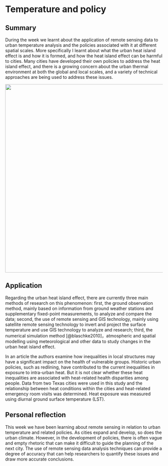 # Temperature and policy

## Summary

During the week we learnt about the application of remote sensing data to urban temperature analysis and the policies associated with it at different spatial scales. More specifically I learnt about what the urban heat island effect is and how it is formed, and how the heat island effect can be harmful to cities. Many cities have developed their own policies to address the heat island effect, and there is a growing concern about the urban thermal environment at both the global and local scales, and a variety of technical approaches are being used to address these issues.

![](image/12.jpg){width="600"}

## Application

Regarding the urban heat island effect, there are currently three main methods of research on this phenomenon: first, the ground observation method, mainly based on information from ground weather stations and supplementary fixed-point measurements, to analyze and compare the data; second, the use of remote sensing and GIS technology, mainly using satellite remote sensing technology to invert and project the surface temperature and use GIS technology to analyze and research; third, the numerical simulation method [@blaschke2010]，atmospheric and spatial modelling using meteorological and other data to study changes in the urban heat island effect.

In an article the authors examine how inequalities in local structures may have a significant impact on the health of vulnerable groups. Historic urban policies, such as redlining, have contributed to the current inequalities in exposure to intra-urban heat. But it is not clear whether these heat inequalities are associated with heat-related health disparities among people. Data from two Texas cities were used in this study and the relationship between heat conditions within the cities and heat-related emergency room visits was determined. Heat exposure was measured using diurnal ground surface temperature (LST).

## Personal reflection

This week we have been learning about remote sensing in relation to urban temperature and related policies. As cities expand and develop, so does the urban climate. However, in the development of policies, there is often vague and empty rhetoric that can make it difficult to guide the planning of the next city. The use of remote sensing data analysis techniques can provide a degree of accuracy that can help researchers to quantify these issues and draw more accurate conclusions.
